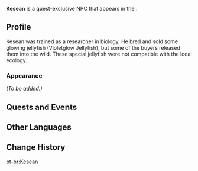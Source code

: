 {{Meta
<!-- Remove this template after adding the missing info -->
|missing_NPC_profile  = yes
<!--
|missing_NPC_idle     = yes
|missing_NPC_dialogue = yes
-->
}}
{{Character Infobox
|type             = Quest NPC
|image            = NPC Kesean.png
|realname         = <!-- Optional, if different from in-game name -->
|deceased         = <!-- Past (for deceased prior to events of the game) or free response -->
|region           = Fontaine
|location         = Fontaine
|affiliation      = 
|title            = 

|ancestry         = <!-- Clan/family -->
|father           = 
|mother           = 
|spouse           = 
|sibling          = 
|child            = 
|relative         = 

|voiceEN          = 
|voiceCN          = 
|voiceJP          = 
|voiceKR          = 
}}
'''Kesean''' is a quest-exclusive NPC that appears in the {{Quest|Radiant Harvest: Cause and Effect}}.
<!--
==Location==
{{subst:#tag:gallery|
NPC Location {{subst:#titleparts:{{subst:PAGENAME}}}}.png{{subst:!}}{{subst:#titleparts:{{subst:PAGENAME}}}}'s location
NPC Location {{subst:#titleparts:{{subst:PAGENAME}}}} Context.png{{subst:!}}Additional context
}}
-->
==Profile==
Kesean was trained as a researcher in biology. He bred and sold some glowing jellyfish (Violetglow Jellyfish), but some of the buyers released them into the wild. These special jellyfish were not compatible with the local ecology.

===Appearance===
<!--Keep appearance section short and concise. Limit to 2 paragraphs with 3-4 sentences each.-->
''(To be added.)''

==Quests and Events==
{{Quests and Events}}
<!--
==Idle Quotes==
{{Dialogue Start}}
: {{DIcon|Idle}} {{Tx}}
:: {{A|VO {{subst:#titleparts:{{subst:PAGENAME}}}} 01.ogg}} "{{Tx}}"
{{Dialogue End}}

==Dialogue==
{{Dialogue Start}}
:'''{{subst:#titleparts:{{subst:PAGENAME}}}}:''' 
:{{DIcon}}
{{Dialogue End}}
<!--
==Event Dialogue==
===Event Name===
{{Dialogue Start}}
:'''{{subst:#titleparts:{{subst:PAGENAME}}}}:'''
{{Dialogue End}}
-->
==Other Languages==
{{Other Languages|default_hidden=1
|en      = Kesean
|zhs     = 基肖恩
|zhs_rm  = Jīxiào'ēn
|zht     = 基肖恩
|zht_rm  = Jīxiào'ēn
|ja      = キセアン
|ja_rm   = Kisean
|ko      = 키숀
|es      = Kesean
|fr      = Kesean
|ru      = Кисан
|th      = Kesean
|vi      = Kesean
|de      = Kesean
|id      = Kesean
|pt      = Kesean
|tr      = Kesean
|it      = Kesean
}}

==Change History==
{{Change History|4.1}}
<!--
==References==
{{Reflist}}
-->

[[pt-br:Kesean]]